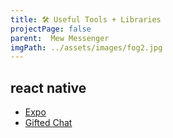 ```yaml
---
title: 🛠 Useful Tools + Libraries
projectPage: false
parent:  Mew Messenger
imgPath: ../assets/images/fog2.jpg
---
```


## react native
- [Expo](https://expo.io/)
- [Gifted Chat](https://github.com/FaridSafi/react-native-gifted-chat)
